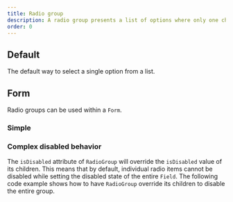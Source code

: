 ```yaml
---
title: Radio group
description: A radio group presents a list of options where only one choice can be selected.
order: 0
---
```



## Default

The default way to select a single option from a list.

<Example Component={RadioGroupDefault} packageName="@atlaskit/radio" />

## Form

Radio groups can be used within a `Form`.

### Simple

<Example Component={RadioGroupFormSimple} packageName="@atlaskit/radio" />

### Complex disabled behavior

The `isDisabled` attribute of `RadioGroup` will override the `isDisabled` value of its children. This means that by default, individual radio items cannot be disabled while setting the disabled state of the entire `Field`. The following code example shows how to have `RadioGroup` override its children to disable the entire group.

<Example
  Component={RadioGroupFormComplexDisabled}
  packageName="@atlaskit/radio"
/>
